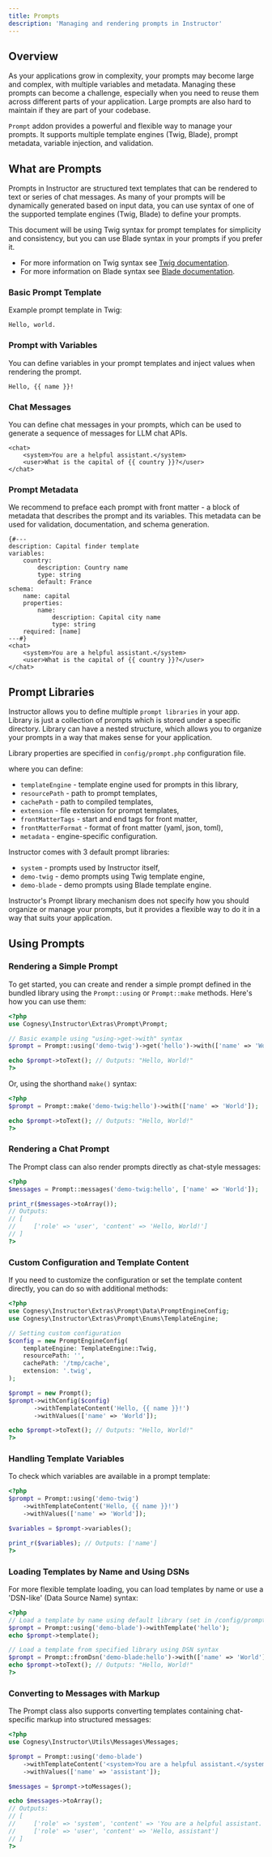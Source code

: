 ```yaml
---
title: Prompts
description: 'Managing and rendering prompts in Instructor'
---
```


## Overview

As your applications grow in complexity, your prompts may become large and complex, with multiple
variables and metadata. Managing these prompts can become a challenge, especially when you need to
reuse them across different parts of your application. Large prompts are also hard to maintain if
they are part of your codebase.

`Prompt` addon provides a powerful and flexible way to manage your prompts. It supports
multiple template engines (Twig, Blade), prompt metadata, variable injection, and validation.


## What are Prompts

Prompts in Instructor are structured text templates that can be rendered to text or series of chat
messages. As many of your prompts will be dynamically generated based on input data, you can
use syntax of one of the supported template engines (Twig, Blade) to define your prompts.

This document will be using Twig syntax for prompt templates for simplicity and consistency, but
you can use Blade syntax in your prompts if you prefer it.

 - For more information on Twig syntax see [Twig documentation](https://twig.symfony.com/doc/3.x/templates.html).
 - For more information on Blade syntax see [Blade documentation](https://laravel.com/docs/11.x/blade).

### Basic Prompt Template

Example prompt template in Twig:
```
Hello, world.
```

### Prompt with Variables

You can define variables in your prompt templates and inject values when rendering the prompt.

```twig
Hello, {{ name }}!
```

### Chat Messages

You can define chat messages in your prompts, which can be used to generate a sequence of messages
for LLM chat APIs.

```twig
<chat>
    <system>You are a helpful assistant.</system>
    <user>What is the capital of {{ country }}?</user>
</chat>
```

### Prompt Metadata

We recommend to preface each prompt with front matter - a block of metadata that describes the
prompt and its variables. This metadata can be used for validation, documentation, and schema
generation.

```twig
{#---
description: Capital finder template
variables:
    country:
        description: Country name
        type: string
        default: France
schema:
    name: capital
    properties:
        name:
            description: Capital city name
            type: string
    required: [name]
---#}
<chat>
    <system>You are a helpful assistant.</system>
    <user>What is the capital of {{ country }}?</user>
</chat>
```


## Prompt Libraries

Instructor allows you to define multiple `prompt libraries` in your app. Library is just a collection of
prompts which is stored under a specific directory. Library can have a nested structure, which allows
you to organize your prompts in a way that makes sense for your application.

Library properties are specified in `config/prompt.php` configuration file.

where you can define:
 - `templateEngine` - template engine used for prompts in this library,
 - `resourcePath` - path to prompt templates,
 - `cachePath` - path to compiled templates,
 - `extension` - file extension for prompt templates,
 - `frontMatterTags` - start and end tags for front matter,
 - `frontMatterFormat` - format of front matter (yaml, json, toml),
 - `metadata` - engine-specific configuration.

Instructor comes with 3 default prompt libraries:
 - `system` - prompts used by Instructor itself,
 - `demo-twig` - demo prompts using Twig template engine,
 - `demo-blade` - demo prompts using Blade template engine.

Instructor's Prompt library mechanism does not specify how you should organize or manage your prompts,
but it provides a flexible way to do it in a way that suits your application.


## Using Prompts

### Rendering a Simple Prompt

To get started, you can create and render a simple prompt defined in the bundled library using the `Prompt::using` or `Prompt::make` methods. Here's how you can use them:

```php
<?php
use Cognesy\Instructor\Extras\Prompt\Prompt;

// Basic example using "using->get->with" syntax
$prompt = Prompt::using('demo-twig')->get('hello')->with(['name' => 'World']);

echo $prompt->toText(); // Outputs: "Hello, World!"
?>
```
Or, using the shorthand `make()` syntax:

```php
<?php
$prompt = Prompt::make('demo-twig:hello')->with(['name' => 'World']);

echo $prompt->toText(); // Outputs: "Hello, World!"
?>
```

### Rendering a Chat Prompt

The Prompt class can also render prompts directly as chat-style messages:

```php
<?php
$messages = Prompt::messages('demo-twig:hello', ['name' => 'World']);

print_r($messages->toArray());
// Outputs:
// [
//     ['role' => 'user', 'content' => 'Hello, World!']
// ]
?>
```

### Custom Configuration and Template Content

If you need to customize the configuration or set the template content directly, you can do so with additional methods:

```php
<?php
use Cognesy\Instructor\Extras\Prompt\Data\PromptEngineConfig;
use Cognesy\Instructor\Extras\Prompt\Enums\TemplateEngine;

// Setting custom configuration
$config = new PromptEngineConfig(
    templateEngine: TemplateEngine::Twig,
    resourcePath: '',
    cachePath: '/tmp/cache',
    extension: '.twig',
);

$prompt = new Prompt();
$prompt->withConfig($config)
       ->withTemplateContent('Hello, {{ name }}!')
       ->withValues(['name' => 'World']);

echo $prompt->toText(); // Outputs: "Hello, World!"
?>
```

### Handling Template Variables

To check which variables are available in a prompt template:

```php
<?php
$prompt = Prompt::using('demo-twig')
    ->withTemplateContent('Hello, {{ name }}!')
    ->withValues(['name' => 'World']);

$variables = $prompt->variables();

print_r($variables); // Outputs: ['name']
?>
```

### Loading Templates by Name and Using DSNs

For more flexible template loading, you can load templates by name or use a 'DSN-like' (Data Source Name) syntax:

```php
<?php
// Load a template by name using default library (set in /config/prompt.php)
$prompt = Prompt::using('demo-blade')->withTemplate('hello');
echo $prompt->template();

// Load a template from specified library using DSN syntax
$prompt = Prompt::fromDsn('demo-blade:hello')->with(['name' => 'World']);
echo $prompt->toText(); // Outputs: "Hello, World!"
?>
```

### Converting to Messages with Markup

The Prompt class also supports converting templates containing chat-specific markup into structured messages:

```php
<?php
use Cognesy\Instructor\Utils\Messages\Messages;

$prompt = Prompt::using('demo-blade')
    ->withTemplateContent('<system>You are a helpful assistant.</system><user>Hello, {{ $name }}</user>')
    ->withValues(['name' => 'assistant']);

$messages = $prompt->toMessages();

echo $messages->toArray();
// Outputs:
// [
//     ['role' => 'system', 'content' => 'You are a helpful assistant.'],
//     ['role' => 'user', 'content' => 'Hello, assistant']
// ]
?>
```
